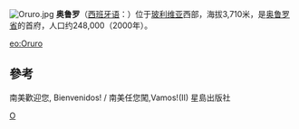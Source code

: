 [[File:Oruro.jpg|thumb]]
{{coord|17|58|S|67|07|W|display=title}}
'''奥鲁罗'''（[[西班牙语|西班牙语]]：'''{{lang|es|Oruro}}'''）位于[[玻利维亚|玻利维亚]]西部，海拔3,710米，是[[奥鲁罗省|奥鲁罗省]]的首府，人口约248,000（2000年）。

{{Authority control}}
{{southAm-geo-stub}}

[[Category:玻利维亚城市|O]]

[[eo:Oruro|eo:Oruro]]

== 參考 ==
南美歡迎您, Bienvenidos! / 南美任您闖,Vamos!(II) 星島出版社